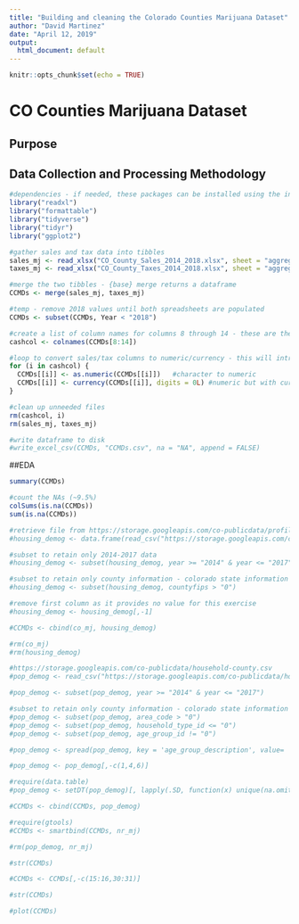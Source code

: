 ---
title: "Building and cleaning the Colorado Counties Marijuana Dataset"
author: "David Martinez"
date: "April 12, 2019"
output:
  html_document: default
---

```{r setup, include=FALSE}
knitr::opts_chunk$set(echo = TRUE)
```
# CO Counties Marijuana Dataset<br>

## Purpose

## Data Collection and Processing Methodology<br>




```{r message=FALSE, warning=FALSE}
#dependencies - if needed, these packages can be installed using the install.packages() function
library("readxl")
library("formattable")
library("tidyverse")
library("tidyr")
library("ggplot2")
```

```{r}
#gather sales and tax data into tibbles
sales_mj <- read_xlsx("CO_County_Sales_2014_2018.xlsx", sheet = "aggregate", range = NULL, col_names = TRUE)
taxes_mj <- read_xlsx("CO_County_Taxes_2014_2018.xlsx", sheet = "aggregate", range = NULL, col_names = TRUE)

#merge the two tibbles - {base} merge returns a dataframe
CCMDs <- merge(sales_mj, taxes_mj)

#temp - remove 2018 values until both spreadsheets are populated
CCMDs <- subset(CCMDs, Year < "2018")

#create a list of column names for columns 8 through 14 - these are the columns related to sales and taxes
cashcol <- colnames(CCMDs[8:14])

#loop to convert sales/tax columns to numeric/currency - this will introduce NAs for each of the 7 columns (resulting in a warning for each column)
for (i in cashcol) {
  CCMDs[[i]] <- as.numeric(CCMDs[[i]])   #character to numeric
  CCMDs[[i]] <- currency(CCMDs[[i]], digits = 0L) #numeric but with currency symbology
}

#clean up unneeded files
rm(cashcol, i)
rm(sales_mj, taxes_mj)

#write dataframe to disk
#write_excel_csv(CCMDs, "CCMDs.csv", na = "NA", append = FALSE)

```


##EDA
```{r}
summary(CCMDs)

#count the NAs (~9.5%)
colSums(is.na(CCMDs))
sum(is.na(CCMDs))


```


```{r}
#retrieve file from https://storage.googleapis.com/co-publicdata/profiles-county.csv
#housing_demog <- data.frame(read_csv("https://storage.googleapis.com/co-publicdata/profiles-county.csv", col_names = TRUE, col_types = NULL))

#subset to retain only 2014-2017 data
#housing_demog <- subset(housing_demog, year >= "2014" & year <= "2017")

#subset to retain only county information - colorado state information is stripped out
#housing_demog <- subset(housing_demog, countyfips > "0")

#remove first column as it provides no value for this exercise
#housing_demog <- housing_demog[,-1]

#CCMDs <- cbind(co_mj, housing_demog)

#rm(co_mj)
#rm(housing_demog)

```

```{r}
#https://storage.googleapis.com/co-publicdata/household-county.csv
#pop_demog <- read_csv("https://storage.googleapis.com/co-publicdata/household-county.csv", col_names = TRUE, col_types = NULL)

#pop_demog <- subset(pop_demog, year >= "2014" & year <= "2017")

#subset to retain only county information - colorado state information is stripped out
#pop_demog <- subset(pop_demog, area_code > "0")
#pop_demog <- subset(pop_demog, household_type_id <= "0")
#pop_demog <- subset(pop_demog, age_group_id != "0")

#pop_demog <- spread(pop_demog, key = 'age_group_description', value= 'total_households')

#pop_demog <- pop_demog[,-c(1,4,6)]

#require(data.table)
#pop_demog <- setDT(pop_demog)[, lapply(.SD, function(x) unique(na.omit(x))), by = "area_code"]

#CCMDs <- cbind(CCMDs, pop_demog)

#require(gtools)
#CCMDs <- smartbind(CCMDs, nr_mj)

#rm(pop_demog, nr_mj)

```

```{r}

#str(CCMDs)

#CCMDs <- CCMDs[,-c(15:16,30:31)]

#str(CCMDs)

#plot(CCMDs)
```



